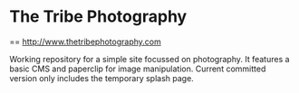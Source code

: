 = The Tribe Photography =

== http://www.thetribephotography.com

Working repository for a simple site focussed on photography.  It features a basic CMS and paperclip for image manipulation.  Current committed version only includes the temporary splash page.
